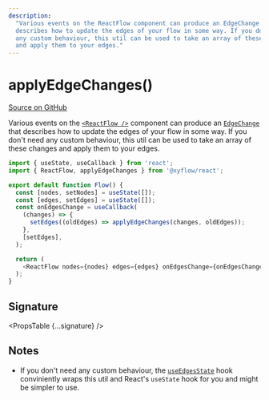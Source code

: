 ```yaml
---
description:
  "Various events on the ReactFlow component can produce an EdgeChange that
  describes how to update the edges of your flow in some way. If you don't need
  any custom behaviour, this util can be used to take an array of these changes
  and apply them to your edges."
---
```



# applyEdgeChanges()

[Source on GitHub](https://github.com/xyflow/xyflow/blob/main/packages/react/src/utils/changes.ts/#L167)

Various events on the [`<ReactFlow />`](/api-reference/react-flow) component can produce an
[`EdgeChange`](/api-reference/types/edge-change) that describes how to update the edges of your
flow in some way. If you don't need any custom behaviour, this util can be used to
take an array of these changes and apply them to your edges.

```js
import { useState, useCallback } from 'react';
import { ReactFlow, applyEdgeChanges } from '@xyflow/react';

export default function Flow() {
  const [nodes, setNodes] = useState([]);
  const [edges, setEdges] = useState([]);
  const onEdgesChange = useCallback(
    (changes) => {
      setEdges((oldEdges) => applyEdgeChanges(changes, oldEdges));
    },
    [setEdges],
  );

  return (
    <ReactFlow nodes={nodes} edges={edges} onEdgesChange={onEdgesChange} />
  );
}
```

## Signature

<PropsTable {...signature} />

## Notes

- If you don't need any custom behaviour, the [`useEdgesState`](/api-reference/hooks/use-edges-state)
  hook conviniently wraps this util and React's `useState` hook for you and might
  be simpler to use.
